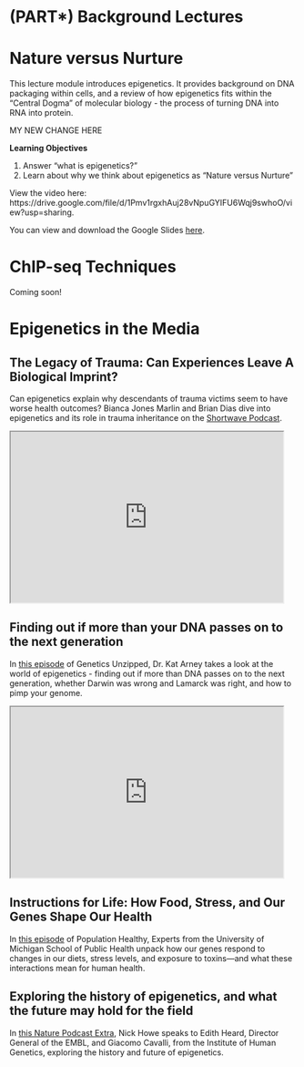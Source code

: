 # (PART\*) Background Lectures {-}

# Nature versus Nurture

This lecture module introduces epigenetics. It provides background on DNA packaging within cells, and a review of how epigenetics fits within the "Central Dogma" of molecular biology - the process of turning DNA into RNA into protein.

MY NEW CHANGE HERE

**Learning Objectives**

1. Answer “what is epigenetics?”
1. Learn about why we think about epigenetics as "Nature versus Nurture"

View the video here: https://drive.google.com/file/d/1Pmv1rgxhAuj28vNpuGYIFU6Wqj9swhoO/view?usp=sharing.

<!-- <iframe width="560" height="315" src="https://drive.google.com/file/d/1k1ruxiIQGj7U2G2RzE7NooopmSAURG_Q/view?usp=sharing" title="YouTube video player" frameborder="0" allow="accelerometer; autoplay; clipboard-write; encrypted-media; gyroscope; picture-in-picture" allowfullscreen></iframe> -->

You can view and download the Google Slides [here](https://docs.google.com/presentation/d/1dDTvTYIen7xLn4fKuBTrbrjhlEt27MVDbslmnnwsTLA/edit?usp=sharing).

# ChIP-seq Techniques

Coming soon!

# Epigenetics in the Media

## The Legacy of Trauma: Can Experiences Leave A Biological Imprint?

Can epigenetics explain why descendants of trauma victims seem to have worse health outcomes? Bianca Jones Marlin and Brian Dias dive into epigenetics and its role in trauma inheritance on the [Shortwave Podcast](https://www.npr.org/2020/12/16/947232031/the-legacy-of-trauma-can-experiences-leave-a-biological-imprint). 

<iframe id="inlineFrameExample"
    title="Inline Frame Example"
    width=95%
    height=300
    src="https://www.npr.org/2020/12/16/947232031/the-legacy-of-trauma-can-experiences-leave-a-biological-imprint">
</iframe>

## Finding out if more than your DNA passes on to the next generation

In [this episode](https://geneticsunzipped.com/blog/2020/7/16/s315-pimp-my-genome-the-wonderful-world-of-epigenetics) of Genetics Unzipped, Dr. Kat Arney takes a look at the world of epigenetics - finding out if more than DNA passes on to the next generation, whether Darwin was wrong and Lamarck was right, and how to pimp your genome.

<iframe id="inlineFrameExample"
    title="Inline Frame Example"
    width=95%
    height=300
    src="https://geneticsunzipped.com/blog/2020/7/16/s315-pimp-my-genome-the-wonderful-world-of-epigenetics">
</iframe>

## Instructions for Life: How Food, Stress, and Our Genes Shape Our Health

In [this episode](https://sph.umich.edu/podcast/season2/epigenetics.html) of Population Healthy, Experts from the University of Michigan School of Public Health unpack how our genes respond to changes in our diets, stress levels, and exposure to toxins—and what these interactions mean for human health.

## Exploring the history of epigenetics, and what the future may hold for the field

In [this Nature Podcast Extra](https://www.nature.com/articles/d41586-019-03877-7), Nick Howe speaks to Edith Heard, Director General of the EMBL, and Giacomo Cavalli, from the Institute of Human Genetics, exploring the history and future of epigenetics.

